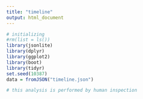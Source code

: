 ---
title: "timeline"
output: html_document
---
```{r, message=FALSE, warning=FALSE}
# initializing
#rm(list = ls())
library(jsonlite)
library(dplyr)
library(ggplot2)
library(boot)
library(tidyr)
set.seed(10387)
data = fromJSON("timeline.json")
```

```{r}
# this analysis is performed by human inspection
```

